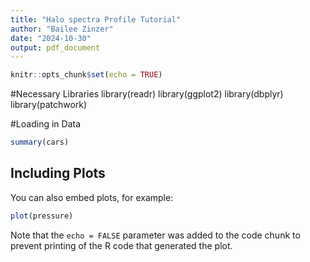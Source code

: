 ---
title: "Halo spectra Profile Tutorial"
author: "Bailee Zinzer"
date: "2024-10-30"
output: pdf_document
---

```{r setup, include=FALSE}
knitr::opts_chunk$set(echo = TRUE)
```
#Necessary Libraries
library(readr)
library(ggplot2)
library(dbplyr)
library(patchwork)

#Loading in Data
```{r cars}
summary(cars)
```

## Including Plots

You can also embed plots, for example:

```{r pressure, echo=FALSE}
plot(pressure)
```

Note that the `echo = FALSE` parameter was added to the code chunk to prevent printing of the R code that generated the plot.

